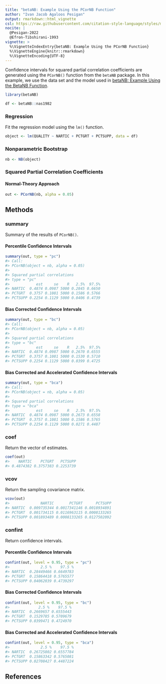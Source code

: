 ```yaml
---
title: "betaNB: Example Using the PCorNB Function"
author: "Ivan Jacob Agaloos Pesigan"
output: rmarkdown::html_vignette
csl: https://raw.githubusercontent.com/citation-style-language/styles/master/apa.csl
nocite: |
  @Pesigan-2022
  @Efron-Tibshirani-1993
vignette: >
  %\VignetteIndexEntry{betaNB: Example Using the PCorNB Function}
  %\VignetteEngine{knitr::rmarkdown}
  %\VignetteEncoding{UTF-8}
---
```




Confidence intervals for
squared partial correlation coefficients
are generated using
the `PCorNB()` function from the `betaNB` package.
In this example,
we use the data set and the model used in
[betaNB: Example Using the BetaNB Function](example-beta-nb.html).


``` r
library(betaNB)
```




``` r
df <- betaNB::nas1982
```

### Regression

Fit the regression model using the `lm()` function.


``` r
object <- lm(QUALITY ~ NARTIC + PCTGRT + PCTSUPP, data = df)
```

### Nonparametric Bootstrap


``` r
nb <- NB(object)
```

### Squared Partial Correlation Coefficients

#### Normal-Theory Approach


``` r
out <- PCorNB(nb, alpha = 0.05)
```

## Methods

### summary

Summary of the results of `PCorNB()`.

#### Percentile Confidence Intervals


``` r
summary(out, type = "pc")
#> Call:
#> PCorNB(object = nb, alpha = 0.05)
#> 
#> Squared partial correlations
#> type = "pc"
#>            est     se    R   2.5%  97.5%
#> NARTIC  0.4874 0.0987 5000 0.2845 0.6650
#> PCTGRT  0.3757 0.1081 5000 0.1586 0.5766
#> PCTSUPP 0.2254 0.1129 5000 0.0406 0.4739
```

#### Bias Corrected Confidence Intervals


``` r
summary(out, type = "bc")
#> Call:
#> PCorNB(object = nb, alpha = 0.05)
#> 
#> Squared partial correlations
#> type = "bc"
#>            est     se    R   2.5%  97.5%
#> NARTIC  0.4874 0.0987 5000 0.2670 0.6555
#> PCTGRT  0.3757 0.1081 5000 0.1530 0.5710
#> PCTSUPP 0.2254 0.1129 5000 0.0399 0.4725
```

#### Bias Corrected and Accelerated Confidence Intervals


``` r
summary(out, type = "bca")
#> Call:
#> PCorNB(object = nb, alpha = 0.05)
#> 
#> Squared partial correlations
#> type = "bca"
#>            est     se    R   2.5%  97.5%
#> NARTIC  0.4874 0.0987 5000 0.2673 0.6558
#> PCTGRT  0.3757 0.1081 5000 0.1586 0.5765
#> PCTSUPP 0.2254 0.1129 5000 0.0271 0.4487
```

### coef

Return the vector of estimates.


``` r
coef(out)
#>    NARTIC    PCTGRT   PCTSUPP 
#> 0.4874382 0.3757383 0.2253739
```

### vcov

Return the sampling covariance matrix.


``` r
vcov(out)
#>              NARTIC       PCTGRT      PCTSUPP
#> NARTIC  0.009735344 0.0017341146 0.0018934891
#> PCTGRT  0.001734115 0.0116963115 0.0008133265
#> PCTSUPP 0.001893489 0.0008133265 0.0127502092
```

### confint

Return confidence intervals.

#### Percentile Confidence Intervals


``` r
confint(out, level = 0.95, type = "pc")
#>              2.5 %    97.5 %
#> NARTIC  0.28449466 0.6649783
#> PCTGRT  0.15864418 0.5765577
#> PCTSUPP 0.04062039 0.4739297
```

#### Bias Corrected Confidence Intervals


``` r
confint(out, level = 0.95, type = "bc")
#>             2.5 %    97.5 %
#> NARTIC  0.2669657 0.6555443
#> PCTGRT  0.1529785 0.5709679
#> PCTSUPP 0.0399471 0.4724970
```

#### Bias Corrected and Accelerated Confidence Intervals


``` r
confint(out, level = 0.95, type = "bca")
#>              2.5 %    97.5 %
#> NARTIC  0.26725802 0.6557784
#> PCTGRT  0.15863342 0.5765081
#> PCTSUPP 0.02708427 0.4487224
```

## References

